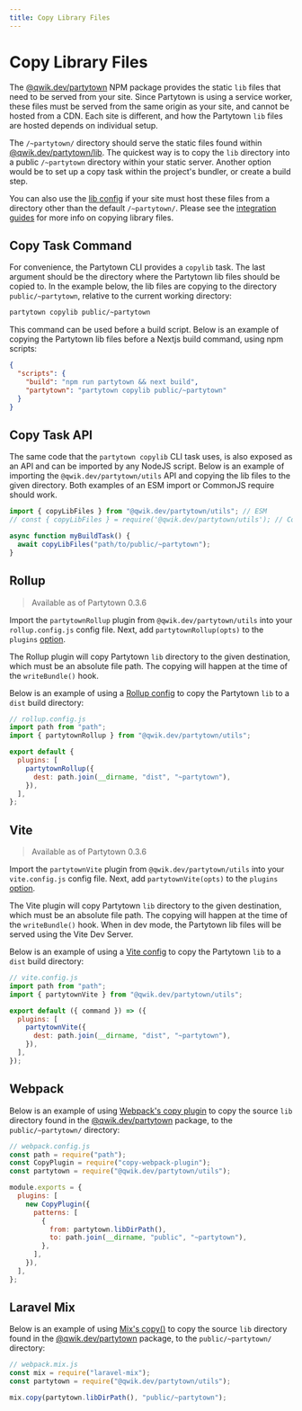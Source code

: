 ```yaml
---
title: Copy Library Files
---
```


# Copy Library Files

The [@qwik.dev/partytown](https://www.npmjs.com/package/@qwik.dev/partytown) NPM package provides the static `lib` files that need to be served from your site. Since Partytown is using a service worker, these files must be served from the same origin as your site, and cannot be hosted from a CDN. Each site is different, and how the Partytown `lib` files are hosted depends on individual setup.

The `/~partytown/` directory should serve the static files found within [@qwik.dev/partytown/lib](/distribution). The quickest way is to copy the `lib` directory into a public `/~partytown` directory within your static server. Another option would be to set up a copy task within the project's bundler, or create a build step.

You can also use the [lib config](/configuration) if your site must host these files from a directory other than the default `/~partytown/`. Please see the [integration guides](/integrations) for more info on copying library files.

## Copy Task Command

For convenience, the Partytown CLI provides a `copylib` task. The last argument should be the directory where the Partytown lib files should be copied to. In the example below, the lib files are copying to the directory `public/~partytown`, relative to the current working directory:

```bash
partytown copylib public/~partytown
```

This command can be used before a build script. Below is an example of copying the Partytown lib files before a Nextjs build command, using npm scripts:

```json
{
  "scripts": {
    "build": "npm run partytown && next build",
    "partytown": "partytown copylib public/~partytown"
  }
}
```

## Copy Task API

The same code that the `partytown copylib` CLI task uses, is also exposed as an API and can be imported by any NodeJS script. Below is an example of importing the `@qwik.dev/partytown/utils` API and copying the lib files to the given directory. Both examples of an ESM import or CommonJS require should work.

```js
import { copyLibFiles } from "@qwik.dev/partytown/utils"; // ESM
// const { copyLibFiles } = require('@qwik.dev/partytown/utils'); // CommonJS

async function myBuildTask() {
  await copyLibFiles("path/to/public/~partytown");
}
```

## Rollup

> Available as of Partytown 0.3.6

Import the `partytownRollup` plugin from `@qwik.dev/partytown/utils` into your `rollup.config.js` config file. Next, add `partytownRollup(opts)` to the `plugins` [option](https://rollupjs.org/guide/en/#using-plugins).

The Rollup plugin will copy Partytown `lib` directory to the given destination, which must be an absolute file path. The copying will happen at the time of the `writeBundle()` hook.

Below is an example of using a [Rollup config](https://rollupjs.org/guide/en/#using-plugins) to copy the Partytown `lib` to a `dist` build directory:

```js
// rollup.config.js
import path from "path";
import { partytownRollup } from "@qwik.dev/partytown/utils";

export default {
  plugins: [
    partytownRollup({
      dest: path.join(__dirname, "dist", "~partytown"),
    }),
  ],
};
```

## Vite

> Available as of Partytown 0.3.6

Import the `partytownVite` plugin from `@qwik.dev/partytown/utils` into your `vite.config.js` config file. Next, add `partytownVite(opts)` to the `plugins` [option](https://vitejs.dev/config/#plugins).

The Vite plugin will copy Partytown `lib` directory to the given destination, which must be an absolute file path. The copying will happen at the time of the `writeBundle()` hook. When in dev mode, the Partytown lib files will be served using the Vite Dev Server.

Below is an example of using a [Vite config](https://vitejs.dev/config/) to copy the Partytown `lib` to a `dist` build directory:

```js
// vite.config.js
import path from "path";
import { partytownVite } from "@qwik.dev/partytown/utils";

export default ({ command }) => ({
  plugins: [
    partytownVite({
      dest: path.join(__dirname, "dist", "~partytown"),
    }),
  ],
});
```

## Webpack

Below is an example of using [Webpack's copy plugin](https://webpack.js.org/plugins/copy-webpack-plugin/) to copy the source `lib` directory found in the [@qwik.dev/partytown](https://www.npmjs.com/package/@qwik.dev/partytown) package, to the `public/~partytown/` directory:

```js
// webpack.config.js
const path = require("path");
const CopyPlugin = require("copy-webpack-plugin");
const partytown = require("@qwik.dev/partytown/utils");

module.exports = {
  plugins: [
    new CopyPlugin({
      patterns: [
        {
          from: partytown.libDirPath(),
          to: path.join(__dirname, "public", "~partytown"),
        },
      ],
    }),
  ],
};
```

## Laravel Mix

Below is an example of using [Mix's copy()](https://laravel-mix.com/docs/6.0/copying-files/) to copy the source `lib` directory found in the [@qwik.dev/partytown](https://www.npmjs.com/package/@qwik.dev/partytown) package, to the `public/~partytown/` directory:

```js
// webpack.mix.js
const mix = require("laravel-mix");
const partytown = require("@qwik.dev/partytown/utils");

mix.copy(partytown.libDirPath(), "public/~partytown");
```
